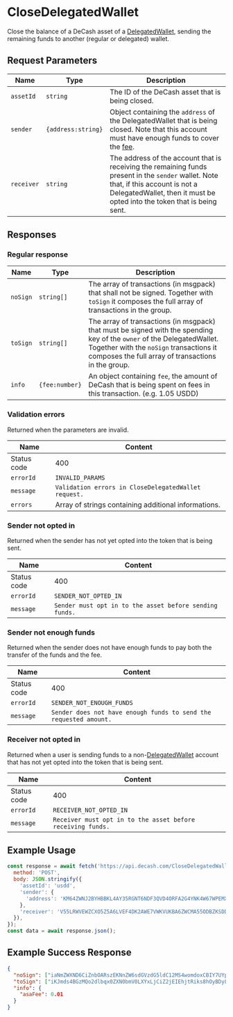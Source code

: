 # CloseDelegatedWallet

Close the balance of a DeCash asset of a [DelegatedWallet](#TODO), sending the remaining funds to another (regular or delegated) wallet.

## Request Parameters

|     Name    |         Type        | Description |
| ----------- | ------------------- | ----------- | 
| `assetId`   | `string`            | The ID of the DeCash asset that is being closed. |
| `sender`    | `{address:string}`  | Object containing the `address` of the DelegatedWallet that is being closed. Note that this account must have enough funds to cover the [fee](#TODO). |
| `receiver`  | `string`            | The address of the account that is receiving the remaining funds present in the `sender` wallet. Note that, if this account is not a DelegatedWallet, then it must be opted into the token that is being sent. | 

## Responses

### Regular response

|     Name    |         Type        | Description |
| ----------- | ------------------- | ----------- | 
| `noSign`    | `string[]`          | The array of transactions (in msgpack) that shall not be signed. Together with `toSign` it composes the full array of transactions in the group. |
| `toSign`    | `string[]`          | The array of transactions (in msgpack) that must be signed with the spending key of the `owner` of the DelegatedWallet. Together with the `noSign` transactions it composes the full array of transactions in the group. |
| `info`      | `{fee:number}`      | An object containing `fee`, the amount of DeCash that is being spent on fees in this transaction. (e.g. 1.05 USDD) | 

### Validation errors

Returned when the parameters are invalid.

|     Name    |                              Content                              |
| ----------- | ----------------------------------------------------------------- |
| Status code | 400                                                               |
| `errorId`   | `INVALID_PARAMS`                                                  |
| `message`   | `Validation errors in CloseDelegatedWallet request.`              | 
| `errors`    | Array of strings containing additional informations.              |

### Sender not opted in 

Returned when the sender has not yet opted into the token that is being sent.

|     Name    |                              Content                              |
| ----------- | ----------------------------------------------------------------- |
| Status code | 400                                                               |
| `errorId`   | `SENDER_NOT_OPTED_IN`                                             |
| `message`   | `Sender must opt in to the asset before sending funds.`           | 

### Sender not enough funds

Returned when the sender does not have enough funds to pay both the transfer of the funds and the fee.

|     Name    |                              Content                              |
| ----------- | ----------------------------------------------------------------- |
| Status code | 400                                                               |
| `errorId`   | `SENDER_NOT_ENOUGH_FUNDS`                                         |
| `message`   | `Sender does not have enough funds to send the requested amount.` |

### Receiver not opted in

Returned when a user is sending funds to a non-[DelegatedWallet](#TODO) account that has not yet opted into the token that is being sent.

|     Name    |                              Content                              |
| ----------- | ----------------------------------------------------------------- |
| Status code | 400                                                               |
| `errorId`   | `RECEIVER_NOT_OPTED_IN`                                           |
| `message`   | `Receiver must opt in to the asset before receiving funds.`       |

## Example Usage

```js
const response = await fetch('https://api.decash.com/CloseDelegatedWallet', {
  method: 'POST',
  body: JSON.stringify({
    'assetId': 'usdd', 
    'sender': {
      'address': 'KM64ZWNJ2BYHBBKL4AY35RGNT6NDF3QVD4ORFA2G4YNK4W67WPEMXFDDQU',
    },
    'receiver': 'V55LRWVEWZCXO5Z5A6LVEF4DK2AWE7VWKVUKBA6ZWCMA55ODBZKSDDQRBU'
  }),
});
const data = await response.json();
```

## Example Success Response

```json
{
  "noSign": ["iaNmZWXND6CiZnbOARszEKNnZW6sdGVzdG5ldC12MS4womdoxCBIY7UYpLPITsgQ8i1PEIHLD3HwWaesIN7GL39w5Qk6IqNncnDEIMmpynpcAPi0V78ABNLmp4/qnCVcVzKDB7PI1eenZ+/qomx2zgEbNvijcmN2xCCverjapLZFd3c9B5dSF4NWgWJ+tlVooIPZsJgO9cMOVaNzbmTEIGvkIhQ8kyZFK6yPPqxPgOpyqgq3DUTTf62WCXzMNcePpHR5cGWjcGF5", "iqRhYW10AaRhcmN2xCBr5CIUPJMmRSusjz6sT4DqcqoKtw1E03+tlgl8zDXHj6Jmds4BGzMQo2dlbqx0ZXN0bmV0LXYxLjCiZ2jEIEhjtRiks8hOyBDyLU8QgcsPcfBZp6wg3sYvf3DlCToio2dycMQgyanKelwA+LRXvwAE0uanj+qcJVxXMoMHs8jV56dn7+qibHbOARs2+KNzbmTEIFM9zNmp0HBwhUvgMb7EzZ+aMu4VHx0Sg0bmGq5b37PIpHR5cGWlYXhmZXKkeGFpZM4DGUVQ", "iqZhY2xvc2XEIK96uNqktkV3dz0Hl1IXg1aBYn62VWigg9mwmA71ww5VpGFyY3bEIK96uNqktkV3dz0Hl1IXg1aBYn62VWigg9mwmA71ww5VomZ2zgEbMxCjZ2VurHRlc3RuZXQtdjEuMKJnaMQgSGO1GKSzyE7IEPItTxCByw9x8FmnrCDexi9/cOUJOiKjZ3JwxCDJqcp6XAD4tFe/AATS5qeP6pwlXFcygwezyNXnp2fv6qJsds4BGzb4o3NuZMQgUz3M2anQcHCFS+AxvsTNn5oy7hUfHRKDRuYarlvfs8ikdHlwZaVheGZlcqR4YWlkzgMZRVA="], 
  "toSign": ["iKJmds4BGzMQo2dlbqx0ZXN0bmV0LXYxLjCiZ2jEIEhjtRiks8hOyBDyLU8QgcsPcfBZp6wg3sYvf3DlCToio2dycMQgyanKelwA+LRXvwAE0uanj+qcJVxXMoMHs8jV56dn7+qibHbOARs2+KNyY3bEIF31eqX/L2cKuT4a+NfHsT//chu0l/1l/WhK/ut7D7jao3NuZMQgXfV6pf8vZwq5Phr418exP/9yG7SX/WX9aEr+63sPuNqkdHlwZaNwYXk="], 
  "info": {
    "asaFee": 0.01
  }
}
```